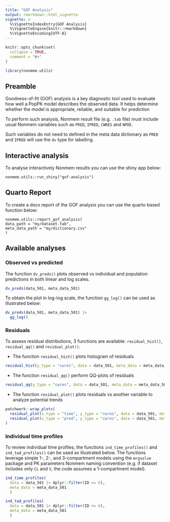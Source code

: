 ```yaml
---
title: "GOF Analysis"
output: rmarkdown::html_vignette
vignette: >
  %\VignetteIndexEntry{GOF Analysis}
  %\VignetteEngine{knitr::rmarkdown}
  %\VignetteEncoding{UTF-8}
---
```


```r
knitr::opts_chunk$set(
  collapse = TRUE,
  comment = "#>"
)
```

```r
library(nonmem.utils)
```

## Preamble

Goodness-of-fit (GOF) analysis is a key diagnostic tool used to evaluate how well a PopPK model describes the observed data. 
It helps determine whether the model is appropriate, reliable, and suitable for prediction

To perform such analysis, Nonmem result file (e.g. `.tab` file) must include usual Nonmem variables such as `PRED`, `IPRED`, `CWRES` and `NPDE`.

Such variables do not need to defined in the meta data dictionary as `PRED` and `IPRED` will use the `dv` type for labelling.


## Interactive analysis

To analyse interactively Nonmem results you can use the shiny app below:

```
nonmem.utils::run_shiny("gof-analysis")
```

## Quarto Report

To create a docx report of the GOF analysis you can use the quarto based function below:

```
nonmem.utils::report_gof_analysis(
data_path = "my/dataset.tab", 
meta_data_path = "my/dictionary.csv"
)
```

## Available analyses

### Observed vs predicted

The function `dv_preds()` plots observed vs individual and population predictions in both linear and log scales.

```r
dv_preds(data_501, meta_data_501)
```

To obtain the plot in log-log scale, the function `gg_log()` can be used as illustrated below:

```r
dv_preds(data_501, meta_data_501) |> 
  gg_log()
```

### Residuals

To assess residual distributions, 3 functions are available: `residual_hist()`, `residual_qq()` and `residual_plot()`.

- The function `residual_hist()` plots histogram of residuals

```r
residual_hist(y_type = "cwres", data = data_501, meta_data = meta_data_501)
```

- The function `residual_qq()` perform QQ-plots of residuals

```r
residual_qq(y_type = "cwres", data = data_501, meta_data = meta_data_501)
```

- The function `residual_plot()` plots residuals vs another variable to analyze potential trends

```r
patchwork::wrap_plots(
  residual_plot(x_type = "time", y_type = "cwres", data = data_501, meta_data = meta_data_501),
  residual_plot(x_type = "pred", y_type = "cwres", data = data_501, meta_data = meta_data_501)
)
```

### Individual time profiles

To review individual time profiles, the functions `ind_time_profiles()` and `ind_tad_profiles()` can be used as illustrated below. The functions leverage simple 1-, 2-, and 3-compartment models using the `mrgsolve` package and PK parameters Nonmem naming convention (e.g. if dataset includes only `CL` and `V`, the code assumes a 1-compartment model).

```r
ind_time_profiles(
  data = data_501 |> dplyr::filter(ID <= 6), 
  meta_data = meta_data_501
  )
```

```r
ind_tad_profiles(
  data = data_501 |> dplyr::filter(ID <= 6), 
  meta_data = meta_data_501
  )
```


